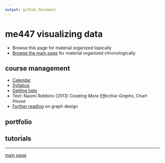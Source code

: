 ```yaml
---
output: github_document
---
```


# me447 visualizing data

- Browse this page for material organized topically   
- [Browse the main page](../README.md) for material organized chronologically  

## course management

- [Calendar](../cm/cm002_calendar.pdf) 
- [Syllabus](../cm/cm003_syllabus.md)
- [Getting help](../cm/cm004_getting-help.md) 
- Text: Naomi Robbins (2013) *Creating More Effective Graphs*, Chart House 
- [Further reading](http://www.graphdoctor.com/archives/154) on graph design 



## portfolio



## tutorials




---

[main page](../README.md)
